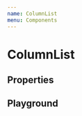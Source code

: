 ```yaml
---
name: ColumnList
menu: Components
---
```



# ColumnList

## Properties

<Props of={ColumnList} />

## Playground

<Playground>
  <div style={{ height: 600 }}>
    <ColumnList>
      <ColumnItem title="Column #1">
        <IssueList
          issues={[
            {
              id: 'TEST-1',
              summary: 'test summary',
              description: 'test description',
            },
            {
              id: 'TEST-2',
              summary: 'test summary',
              description: 'test description',
            },
            {
              id: 'TEST-3',
              summary: 'test summary',
              description: 'test description',
            },
          ]}
        />
      </ColumnItem>
      <ColumnItem title="Column #2" />
      <div style={{ height: 900, border: '1px solid red' }} />
      <ColumnItem title="Column #3">
        <IssueList
          issues={[
            {
              id: 'TEST-1',
              summary: 'test summary',
              description: 'test description',
            },
            {
              id: 'TEST-2',
              summary: 'test summary',
              description: 'test description',
            },
            {
              id: 'TEST-3',
              summary: 'test summary',
              description: 'test description',
            },
            {
              id: 'TEST-4',
              summary: 'test summary',
              description: 'test description',
            },
            {
              id: 'TEST-5',
              summary: 'test summary',
              description: 'test description',
            },
            {
              id: 'TEST-6',
              summary: 'test summary',
              description: 'test description',
            },
          ]}
        />
        </ColumnItem>
      <ColumnItem title="Column #4" />
    </ColumnList>
  </div>
</Playground>
